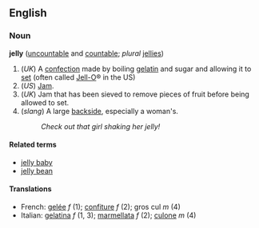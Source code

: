 ==English==
===Noun===
'''jelly''' ([[uncountable]] and [[countable]]; ''plural'' [[jellies]])

#(''UK'') A [[confection]] made by boiling [[gelatin]] and sugar and allowing it to [[set]] (often called [[Jell-O]]&reg; in the US)
#(''US'') [[Jam]].
#(''UK'') Jam that has been sieved to remove pieces of fruit before being allowed to set.
#(''slang'') A large [[backside]], especially a woman's.
#:''Check out that girl shaking her jelly!''

====Related terms====
*[[jelly baby]]
*[[jelly bean]]

====Translations====
*French: [[gelée]] ''f'' (1); [[confiture]] ''f'' (2); gros cul ''m'' (4) <!--sense 4 is a gloss rather than a set phrase and so is not wikified-->
*Italian: [[gelatina]] ''f'' (1, 3); [[marmellata]] ''f'' (2); [[culone]] ''m'' (4)